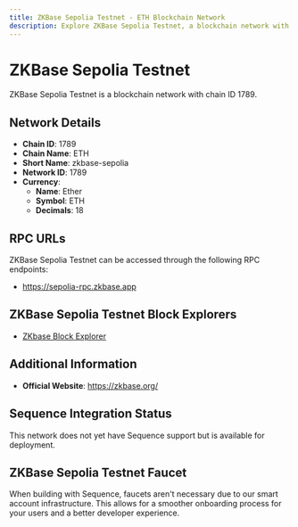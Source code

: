 ```yaml
--- 
title: ZKBase Sepolia Testnet - ETH Blockchain Network
description: Explore ZKBase Sepolia Testnet, a blockchain network with chain ID 1789. Learn about its native currency, Ether, and how to interact with the network.
---
```


# ZKBase Sepolia Testnet

ZKBase Sepolia Testnet is a blockchain network with chain ID 1789.

## Network Details

- **Chain ID**: 1789
- **Chain Name**: ETH
- **Short Name**: zkbase-sepolia
- **Network ID**: 1789
- **Currency**: 
  - **Name**: Ether
  - **Symbol**: ETH
  - **Decimals**: 18

## RPC URLs

ZKBase Sepolia Testnet can be accessed through the following RPC endpoints:

- https://sepolia-rpc.zkbase.app

## ZKBase Sepolia Testnet Block Explorers

- [ZKbase Block Explorer](https://sepolia-explorer.zkbase.app)

## Additional Information

- **Official Website**: https://zkbase.org/

## Sequence Integration Status

This network does not yet have Sequence support but is available for deployment.

## ZKBase Sepolia Testnet Faucet

When building with Sequence, faucets aren't necessary due to our smart account infrastructure. This allows for a smoother onboarding process for your users and a better developer experience.
